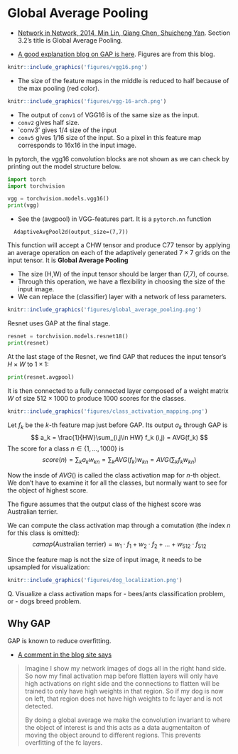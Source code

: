 
# Global Average Pooling

- [Network in Network, 2014, Min Lin, Qiang Chen, Shuicheng Yan](https://arxiv.org/pdf/1312.4400.pdf). Section 3.2's title is Global Average Pooling.

- [A good explanation blog on GAP is here](https://alexisbcook.github.io/2017/global-average-pooling-layers-for-object-localization/). Figures are from this blog.

```r
knitr::include_graphics('figures/vgg16.png')
```

- The size of the feature maps in the middle is reduced to half because of the max pooling (red color).

```r
knitr::include_graphics('figures/vgg-16-arch.png')
```

- The output of `conv1` of VGG16 is of the same size as the input.
- `conv2` gives half size.
- `conv3' gives 1/4 size of the input
- `conv5` gives 1/16 size of the input. So a pixel in this feature map corresponds to 16x16 in the input image.

In pytorch, the vgg16 convolution blocks are not shown as we can check by printing out the model structure below.

```python
import torch
import torchvision

vgg = torchvision.models.vgg16()
print(vgg)
```

- See the (avgpool) in VGG-features part. It is a `pytorch.nn` function
```
  AdaptiveAvgPool2d(output_size=(7,7))
```
This function will accept a CHW tensor and produce C77 tensor by applying an average operation on each of the adaptively generated $7\times7$ grids on the input tensor. It is **Global Average Pooling**

- The size (H,W) of the input tensor should be larger than (7,7), of course.
- Through this operation, we have a flexibility in choosing the size of the input image.
- We can replace the (classifier) layer with a network of less parameters.


```r
knitr::include_graphics('figures/global_average_pooling.png')
```


Resnet uses GAP at the final stage.
```python
resnet = torchvision.models.resnet18()
print(resnet)
```

At the last stage of the Resnet, we find GAP that reduces the input tensor's $H\times W$ to $1\times 1$:
```python
print(resnet.avgpool)
```

It is then connected to a fully connected layer composed of a weight matrix $W$ of size $512\times1000$ to produce 1000 scores for the classes.

```r
knitr::include_graphics('figures/class_activation_mapping.png')
```

Let $f_k$ be the $k$-th feature map just before GAP. Its output $a_k$ through GAP is 
$$
  a_k = \frac{1}{HW}\sum_{i,j\in HW} f_k (i,j) = AVG(f_k)
$$
The score for a class $n \in \{1,...,1000\}$ is
$$
  score(n) = \sum_{k} a_k w_{kn} = \sum_k AVG(f_k) w_{kn} = AVG(\sum_k f_k w_{kn})
$$

Now the insde of $AVG()$ is called the class activation map for $n$-th object. We don't have to examine it for all the classes, but normally want to see for the object of highest score.

The figure assumes that the output class of the highest score was Australian terrier. 

We can compute the class activation map through a comutation (the index $n$ for this class is omitted):
$$
     camap(\mbox{Australian terrier}) = w_1 \cdot f_1 + w_2 \cdot f_2 + \ldots + w_{512}\cdot f_{512}
$$

Since the feature map is not the size of input image, it needs to be upsampled for visualization:

```r
knitr::include_graphics('figures/dog_localization.png')
```


Q. Visualize a class activation maps for 
    - bees/ants classification problem, or 
    - dogs breed problem.


## Why GAP

GAP is known to reduce overfitting.

- [A comment in the blog site says](https://alexisbcook.github.io/2017/global-average-pooling-layers-for-object-localization/)

> Imagine I show my network images of dogs all in the right hand side. So now my final activation map before flatten layers will only have high activations on right side and the connections to flatten will be trained to only have high weights in that region. So if my dog is now on left, that region does not have high weights to fc layer and is not detected.
>
> By doing a global average we make the convolution invariant to where the object of interest is and this acts as a data augmentaiton of moving the object around to different regions. This prevents overfitting of the fc layers.
